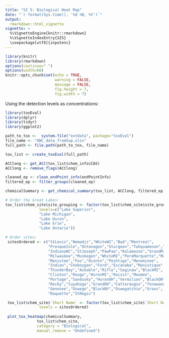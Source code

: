 ```yaml
---
title: "SI 5: Biological Heat Map"
date: "`r format(Sys.time(), '%d %B, %Y')`"
output: 
  rmarkdown::html_vignette
vignette: >
  %\VignetteEngine{knitr::rmarkdown}
  %\VignetteIndexEntry{SI5}
  \usepackage[utf8]{inputenc}
---
```



```r
library(knitr)
library(rmarkdown)
options(continue=" ")
options(width=60)
knitr::opts_chunk$set(echo = TRUE,
                      warning = FALSE,
                      message = FALSE,
                      fig.height = 7,
                      fig.width = 7)
```

Using the detection levels as concentrations:


```r
library(toxEval)
library(dplyr)
library(tidyr)
library(ggplot2)

path_to_tox <-  system.file("extdata", package="toxEval")
file_name <- "OWC_data_fromSup.xlsx"
full_path <- file.path(path_to_tox, file_name)

tox_list <- create_toxEval(full_path)

ACClong <- get_ACC(tox_list$chem_info$CAS)
ACClong <- remove_flags(ACClong)

cleaned_ep <- clean_endPoint_info(endPointInfo)
filtered_ep <- filter_groups(cleaned_ep)

chemicalSummary <- get_chemical_summary(tox_list, ACClong, filtered_ep)

# Order the Great Lakes:
tox_list$chem_site$site_grouping <- factor(tox_list$chem_site$site_grouping,
               levels=c("Lake Superior",
               "Lake Michigan",
               "Lake Huron",
               "Lake Erie",
               "Lake Ontario"))

# Order sites:
 sitesOrdered <- c("StLouis","Nemadji","WhiteWI","Bad","Montreal",
                   "PresqueIsle","Ontonagon","Sturgeon","Tahquamenon","Burns",
                   "IndianaHC","StJoseph","PawPaw","Kalamazoo","GrandMI",
                   "Milwaukee","Muskegon","WhiteMI","PereMarquette","Manitowoc",
                   "Manistee","Fox","Oconto","Peshtigo","Menominee",
                   "Indian","Cheboygan","Ford","Escanaba","Manistique",
                   "ThunderBay","AuSable","Rifle","Saginaw","BlackMI",
                   "Clinton","Rouge","HuronMI","Raisin","Maumee",
                   "Portage","Sandusky","HuronOH","Vermilion","BlackOH",
                   "Rocky","Cuyahoga","GrandOH","Cattaraugus","Tonawanda",
                   "Genesee","Oswego","BlackNY","Oswegatchie","Grass",
                   "Raquette","StRegis")

 tox_list$chem_site$`Short Name` <- factor(tox_list$chem_site$`Short Name`,
               levels = sitesOrdered)
  
 plot_tox_heatmap(chemicalSummary,
              tox_list$chem_site,
              category = "Biological",
              manual_remove = "Undefined")


```
